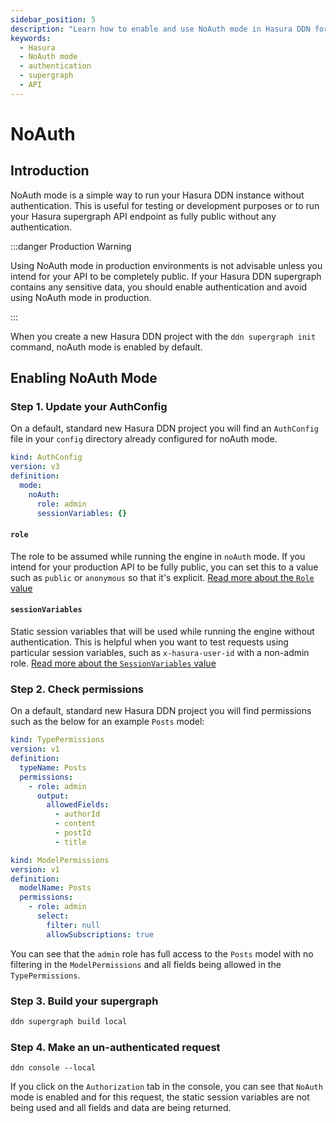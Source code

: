 ```yaml
---
sidebar_position: 5
description: "Learn how to enable and use NoAuth mode in Hasura DDN for testing or development purposes."
keywords:
  - Hasura
  - NoAuth mode
  - authentication
  - supergraph
  - API
---
```



# NoAuth

## Introduction

NoAuth mode is a simple way to run your Hasura DDN instance without authentication. This is useful for testing or
development purposes or to run your Hasura supergraph API endpoint as fully public without any authentication.

:::danger Production Warning

Using NoAuth mode in production environments is not advisable unless you intend for your API to be completely public. If
your Hasura DDN supergraph contains any sensitive data, you should enable authentication and avoid using NoAuth mode in
production.

:::

When you create a new Hasura DDN project with the `ddn supergraph init` command, noAuth mode is enabled by default.

## Enabling NoAuth Mode

### Step 1. Update your AuthConfig

On a default, standard new Hasura DDN project you will find an `AuthConfig` file in your `config` directory already
configured for noAuth mode.

```yaml title="An AuthConfig for noAuth mode:"
kind: AuthConfig
version: v3
definition:
  mode:
    noAuth:
      role: admin
      sessionVariables: {}
```

#### `role`

The role to be assumed while running the engine in `noAuth` mode. If you intend for your production API to be fully
public, you can set this to a value such as `public` or `anonymous` so that it's explicit.
[Read more about the `Role` value](/reference/metadata-reference/auth-config.mdx#authconfig-role)

#### `sessionVariables`

Static session variables that will be used while running the engine without authentication. This is helpful when you
want to test requests using particular session variables, such as `x-hasura-user-id` with a non-admin role.
[Read more about the `SessionVariables` value](/reference/metadata-reference/auth-config.mdx#authconfig-sessionvariables)

### Step 2. Check permissions

On a default, standard new Hasura DDN project you will find permissions such as the below for an example `Posts` model:

```yaml title="TypePermissions:"
kind: TypePermissions
version: v1
definition:
  typeName: Posts
  permissions:
    - role: admin
      output:
        allowedFields:
          - authorId
          - content
          - postId
          - title
```

```yaml title="ModelPermissions:"
kind: ModelPermissions
version: v1
definition:
  modelName: Posts
  permissions:
    - role: admin
      select:
        filter: null
        allowSubscriptions: true
```

You can see that the `admin` role has full access to the `Posts` model with no filtering in the `ModelPermissions` and
all fields being allowed in the `TypePermissions`.

### Step 3. Build your supergraph

```bash
ddn supergraph build local
```

### Step 4. Make an un-authenticated request

```title="Open the Hasura DDN console and make a request:"
ddn console --local
```

<Thumbnail src="/img/auth/console-authorization-screen-noauth-mode.png" alt="NoAuth mode" width="1000px" />

If you click on the `Authorization` tab in the console, you can see that `NoAuth` mode is enabled and for this request,
the static session variables are not being used and all fields and data are being returned.

